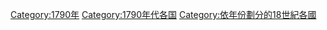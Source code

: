 [[Category:1790年|Category:1790年]]
[[Category:1790年代各国|Category:1790年代各国]]
[[Category:依年份劃分的18世紀各國|Category:依年份劃分的18世紀各國]]